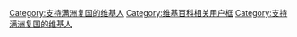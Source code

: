 {{Userbox-2
  |id1=[[File:Flag_of_Manchukuo.svg|60px]]
  |id1-c=white
  |id2={{MongolUnicode|ᠮᠠᠨᠵᡠ<br />ᡤᡠᡵᡠᠨ}}
  |id2-c=white
  |info=这个用戶支持'''[[满洲国|满洲复国主义]]'''。
  |info-c=#ffff99
  |border-c=yellow
}}<includeonly>[[Category:支持满洲复国的维基人]]</includeonly>
<noinclude>[[Category:维基百科相关用户框]][[Category:支持满洲复国的维基人]]</noinclude>